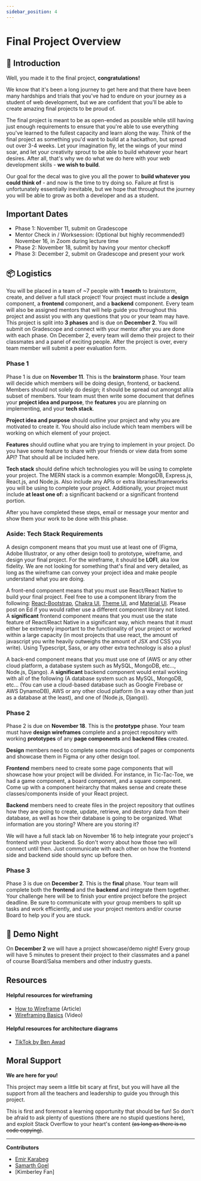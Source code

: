 ```yaml
---
sidebar_position: 4
---
```


# Final Project Overview

## 🎉 Introduction

Well, you made it to the final project, **congratulations!**

We know that it's been a long journey to get here and that there have been many
hardships and trials that you've had to endure on your journey as a student of
web development, but we are confident that you'll be able to create amazing
final projects to be proud of.

The final project is meant to be as open-ended as possible while still having
just enough requirements to ensure that you're able to use everything you've
learned to the fullest capacity and learn along the way. Think of the final
project as something you'd want to build at a hackathon, but spread out over 3-4
weeks. Let your imagination fly, let the wings of your mind soar, and let your
creativity sprout to be able to build whatever your heart desires. After all,
that's why we do what we do here with your web development skills - **we wish to
build**.

Our goal for the decal was to give you all the power to **build whatever you
could think of** - and now is the time to try doing so. Failure at first is
unfortunately essentially inevitable, but we hope that throughout the journey
you will be able to grow as both a developer and as a student.

## Important Dates
* Phase 1: November 11, submit on Gradescope
* Mentor Check in / Worksession: (Optional but highly recommended!) November 16, in Zoom during lecture time
* Phase 2: November 18, submit by having your mentor checkoff
* Phase 3: December 2, submit on Gradescope and present your work

## 📦 Logistics

You will be placed in a team of ~7 people with **1 month** to brainstorm,
create, and deliver a full stack project! Your project must include a **design**
component, a **frontend** component, and a **backend** component. Every team
will also be assigned mentors that will help guide you throughout this project
and assist you with any questions that you or your team may have. This project
is split into **3 phases** and is due on **December 2**. You will submit on
Gradescope and connect with your mentor after you are done with each phase. On
December 2, every team will demo their project to their classmates and a panel
of exciting people. After the project is over, every team member will submit a
peer evaluation form.

### Phase 1

Phase 1 is due on **November 11**. This is the **brainstorm** phase. Your team
will decide which members will be doing design, frontend, or backend. Members should not solely do design; it should be spread out amongst all/a subset of members. Your team
must then write some document that defines your **project idea and purpose**,
the **features** you are planning on implementing, and your **tech stack**.

**Project idea and purpose** should outline your project and why you are
motivated to create it. You should also include which team members will be
working on which element of your project.

**Features** should outline what you are trying to implement in your project. Do
you have some feature to share with your friends or view data from some API?
That should all be included here.

**Tech stack** should define which technologies you will be using to complete
your project. The MERN stack is a common example: MongoDB, Express.js, React.js,
and Node.js. Also include any APIs or extra libraries/frameworks you will be
using to complete your project. Additionally, your project must include **at
least one of:** a significant backend or a significant frontend portion.

After you have completed these steps, email or message your mentor and show them
your work to be done with this phase.

### Aside: Tech Stack Requirements

A design component means that you must use at least one of (Figma, Adobe
Illustrator, or any other design tool) to prototype, wireframe, and design your
final project. For the wireframe, it should be **LOFI**, aka low fidelity. We
are not looking for something that's final and very detailed, as long as the
wireframe can convey your project idea and make people understand what you are
doing.

A front-end component means that you must use React/React Native to build your
final project. Feel free to use a component library from the following:
[React-Bootstrap](https://react-bootstrap.github.io/getting-started/introduction),
[Chakra UI](https://chakra-ui.com/),
[Theme UI](https://theme-ui.com/getting-started), and
[Material UI](https://material-ui.com/). Please post on Ed if you would
rather use a different component library not listed. A **significant** frontend
component means that you must use the state feature of React/React Native in a
significant way, which means that it must either be extremely important to the
functionality of your project or worked within a large capacity (in most
projects that use react, the amount of javascript you write heavily outweighs
the amount of JSX and CSS you write). Using Typescript, Sass, or any other extra
technology is also a plus!

A back-end component means that you must use one of (AWS or any other cloud
platform, a database system such as MySQL, MongoDB, etc..., Node.js, Django). A
**significant** backend component would entail working with all of the following
(A database system such as MySQL, MongoDB, etc... (You can use a cloud-based
database such as Google Firebase or AWS DynamoDB), AWS or any other cloud
platform (In a way other than just as a database at the least), and one of
(Node.js, Django)).

### Phase 2

Phase 2 is due on **November 18**. This is the **prototype** phase. Your team
must have **design wireframes** complete and a project repository with working
**prototypes** of any **page components** and **backend files** created.

**Design** members need to complete some mockups of pages or components and
showcase them in Figma or any other design tool.

**Frontend** members need to create some page components that will showcase how
your project will be divided. For instance, in Tic-Tac-Toe, we had a game
component, a board component, and a square component. Come up with a component
heirarchy that makes sense and create these classes/components inside of your
React project.

**Backend** members need to create files in the project repository that outlines
how they are going to create, update, retrieve, and destory data from their
database, as well as how their database is going to be organized. What
information are you storing? Where are you storing it?

We will have a full stack lab on November 16 to help integrate your project's
frontend with your backend. So don't worry about how those two will connect
until then. Just communicate with each other on how the frontend side and
backend side should sync up before then.

### Phase 3

Phase 3 is due on **December 2**. This is the **final** phase. Your team will
complete both the **frontend** and the **backend** and integrate them together.
Your challenge here will be to finish your entire project before the project
deadline. Be sure to communicate with your group members to split up tasks and
work efficiently, and use your project mentors and/or course Board to help you
if you are stuck.

## 🌠 Demo Night

On **December 2** we will have a project showcase/demo night! Every group will
have 5 minutes to present their project to their classmates and a panel of
course Board/Salsa members and other industry guests.

## Resources

#### Helpful resources for wireframing

- [How to Wireframe](https://www.figma.com/blog/how-to-wireframe/) (Article)
- [Wireframing Basics](https://www.youtube.com/watch?v=aqdn7vVKygA) (Video)

#### Helpful resources for architecture diagrams

- [TikTok by Ben Awad](https://www.tiktok.com/@benawad/video/6933584439217769733?lang=en&is_copy_url=1&is_from_webapp=v1)

## Moral Support

**We are here for you!**

This project may seem a little bit scary at first, but you will have all the
support from all the teachers and leadership to guide you through this project.

This is first and foremost a learning opportunity that should be fun! So don't
be afraid to ask plenty of questions (there are no stupid questions here), and
exploit Stack Overflow to your heart's content ~~(as long as there is no code
copying)~~.

---

**Contributors**

- [Emir Karabeg](https://www.linkedin.com/in/emir-karabeg-53ab52196/)
- [Samarth Goel](https://www.linkedin.com/in/samarth-goel-1047b8187/)
- [Kimberley Fan]
